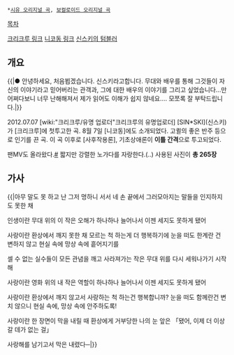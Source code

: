  *[[시유 오리지널 곡]], [[보컬로이드 오리지널 곡]]

[[목차]]

{{{#!html
<iframe width="640" height="360" src="//www.youtube.com/embed/zEcuvdaXAy4" frameborder="0" allowfullscreen></iframe>
}}}
[http://sinski.crecrew.net/19494 크리크루 링크] [http://www.nicovideo.jp/watch/sm18555919 니코동 링크]
[http://sin-ski.tumblr.com/post/32812489711/feat-seeu-link-crecrew-niconico 신스키의 텀블러]
== 개요 ==
{{|● 안녕하세요, 처음뵙겠습니다. 신스키라고합니다.
무대와 배우를 통해 그것들이 자신의 이야기라고 믿어버리는 관객과,
그에 대한 배우의 이야기를 그리고 싶었습니다…만
어쩌다보니 너무 난해해져서 제가 읽어도 이해가 쉽지 않네요….
모쪼록 잘 부탁드립니다.|}}

2012.07.07 [wiki:"크리크루/유명 업로더"크리크루의 유명업로더] [SIN*SKI](신스키)가 [크리크루]에 첫투고한 곡. 8월 7일 [니코동]에도 소개되었다.
고퀼의 좋은 반주 등으로 인기를 끈 곡. 이 곡 이후로 [사후작용론], 기초상애론이 '''이틀 간격'''으로 투고되었다.

팬MV도 올라왔다.[http://youtu.be/PmL6JS4jKAI #] 짧지만 강렬한 노가다를 자랑한다.(..) 사용된 사진이 '''총 265장'''
== 가사 ==
{{|아무 말도 못 하고 난 그저 멍하니 서서
네 손 끝에서 그러모아지는 말들을 인지하지도 못한 채

인생이란 무대 위의 이 작은 오해가
하나하나 늘어나서 이젠 세지도 못하게 됐어

사랑이란 환상에서 깨지 못한 채 모르는 척 하는게 더 행복하기에
눈을 떠도 한계란 건 변하지 않고 현실 속에 망상 속에 흩어지기를

셀 수 없는 실수들이 모든 관념을 깨고
사라져가는 작은 무대 위를 다시 세워나가기 시작해

사랑이란 영화 위의 내 작은 역할이
하나하나 늘어나서 이젠 세지도 못하게 됐어

사랑이란 환상에서 깨지 않고서 사랑하는 척 하는건 행복합니까?
눈을 떠도 함께란건 변치 않으니 현실 속에, 망상 속에 안주하도록!

사랑이란 한 장면이 막을 내릴 때 환상에게 거부당한 나의 눈 앞은
「됐어, 이제 더 이상 갈 데가 없는 걸」

사랑해를 남기고서 막은 내렸다─|}}
